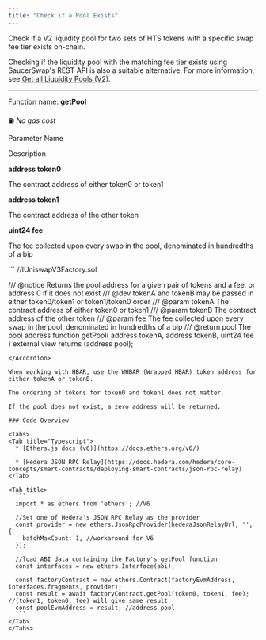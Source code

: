 ```yaml
---
title: "Check if a Pool Exists"
---
```


Check if a V2 liquidity pool for two sets of HTS tokens with a specific swap fee tier exists on-chain.

Checking if the liquidity pool with the matching fee tier exists using SaucerSwap's REST API is also a suitable alternative. For more information, see [Get all Liquidity Pools (V2)](/developer/saucerswap-v2/liquidity-operations/fetch-all-pools).

***

Function name: **getPool**

⛽ *No gas cost*

Parameter Name

Description

**address token0**

The contract address of either token0 or token1

**address token1**

The contract address of the other token

**uint24 fee**

The fee collected upon every swap in the pool, denominated in hundredths of a bip

<Accordion title="Solidity Interface">
  ```
  //IUniswapV3Factory.sol

  /// @notice Returns the pool address for a given pair of tokens and a fee, or address 0 if it does not exist
  /// @dev tokenA and tokenB may be passed in either token0/token1 or token1/token0 order
  /// @param tokenA The contract address of either token0 or token1
  /// @param tokenB The contract address of the other token
  /// @param fee The fee collected upon every swap in the pool, denominated in hundredths of a bip
  /// @return pool The pool address
  function getPool(
    address tokenA,
    address tokenB,
    uint24 fee
  ) external view returns (address pool);
  ```
</Accordion>

When working with HBAR, use the WHBAR (Wrapped HBAR) token address for either tokenA or tokenB.

The ordering of tokens for token0 and token1 does not matter.

If the pool does not exist, a zero address will be returned.

### Code Overview

<Tabs>
  <Tab title="Typescript">
    * [Ethers.js docs (v6)](https://docs.ethers.org/v6/)

    * [Hedera JSON RPC Relay](https://docs.hedera.com/hedera/core-concepts/smart-contracts/deploying-smart-contracts/json-rpc-relay)
  </Tab>

  <Tab title>
    ```
    import * as ethers from 'ethers'; //V6

    //Set one of Hedera's JSON RPC Relay as the provider
    const provider = new ethers.JsonRpcProvider(hederaJsonRelayUrl, '', {
      batchMaxCount: 1, //workaround for V6
    });

    //load ABI data containing the Factory's getPool function
    const interfaces = new ethers.Interface(abi);

    const factoryContract = new ethers.Contract(factoryEvmAddress, interfaces.fragments, provider);
    const result = await factoryContract.getPool(token0, token1, fee); //(token1, token0, fee) will give same result
    const poolEvmAddress = result; //address pool
    ```
  </Tab>
</Tabs>